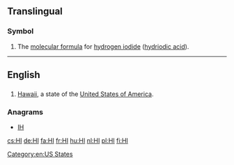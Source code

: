 {{also|hi|hí|ні}}
==Translingual==

===Symbol===
{{head|mul}}

# The [[molecular formula]] for [[hydrogen iodide]] ([[hydriodic acid]]).

----

==English==

==={{abbreviation-old|en}}===
{{head|en}}

# [[Hawaii]], a state of the [[United States of America]].

===Anagrams===
* [[IH#English|IH]]

[[Category:en:US States]]

[[cs:HI]]
[[de:HI]]
[[fa:HI]]
[[fr:HI]]
[[hu:HI]]
[[nl:HI]]
[[pl:HI]]
[[fi:HI]]